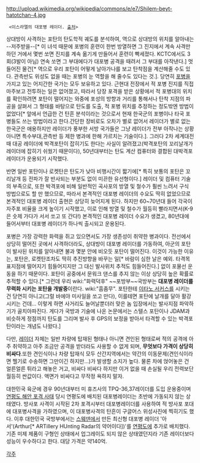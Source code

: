http://upload.wikimedia.org/wikipedia/commons/e/e7/Shilem-beyt-hatotchan-4.jpg
  <이스라엘의 대포병 레이더. [http://commons.m.wikimedia.org/wiki/File:Shilem-beyt-hatotchan-4.jpg#mw-jump-to-license 출처]>
상대방이 사격하는 포탄의 탄도학적 궤도를 분석하여, 역으로 상대방의 위치를 알아내는 --저주받을--[* 이 녀석 때문에 포병의 훈련이 한번 방열하면 그 진지에서 계속 사격만 하던 거에서 몇번 쏘면 진지를 계속 옮기게 만들어서 훈련이 빡세졌다. KCTC에서도 3회(3발이 아님) 연속 쏘면 그 부대에다가 대포병 공격을 때려서 그 부대를 아작낸다.] 멋들어진 물건[* 역으로 우리 포탄이 어떻게 날아가나를 보고 탄착점을 계산해줄 수도 있다. 관측반도 위성도 없을 때는 포병의 눈 역할을 해 줄수도 있다는 것.]. 당연히 [[포병]]을 가지고 있는 어지간한 국가는 모두 보유하고 있다.
근현대 전장에서 적 포병 진지를 직접 마주보고 전투하는 일은 없어졌고, 따라서 당장 포격을 받은 상황에서 적 포병대의 위치를 확인하려면 포탄이 떨어지는 와중에 포성의 방향과 거리를 통해서나 탄착 지점의 파공을 살펴서 그 형태를 바탕으로 탄도를 도출, 적 포병 위치를 추정하는 정도밖엔 방법이 없었다[* 앞에서 언급한 건 탄흔 분석이라는 것으로서 현재 한국군의 포병이나 타국 포병들도 쓰는 방법이라고 한다.간단한 장비로도 오차가 별로 없어서 레이더가 별로 없는 한국군은 애용하지만 레이더가 풍부한 서방 국가들은 그냥 레이더가 전부 아작나는 상황 아니면 특수부대,관측반 등 제한 병과에 한해 가르치는 기술이다.]. 그러다 2차 세계대전 때 대공 레이더에 박격포탄이 잡히기도 한다는 사실이 알려졌고(박격포탄의 꼬리날개가 레이더에 잡히기 쉬웠기 때문이다), 50년대부터는 탄도 계산 컴퓨터와 결합된 대박격포 레이더가 운용되기 시작했다.

반면 일반 포탄이나 로켓탄은 탄도가 낮아 비행시간이 짧기에[* 특히 보통의 포탄은 꼬리날개 등 전파가 잘 반사되는 부분도 없이 미끈한 유선형이다.] 레이더 및 컴퓨터 기술의 부족으로, 또한 박격포에 비해 일반적인 곡사포의 방열 및 철수가 훨씬 느려서 구식 방법으로도 할 만 했으므로, 따라서 본격적인 대포병 레이더의 수요도 딱히 없었으므로 본격적인 대포병 레이더 출현은 상당히 늦어지게 된다.
하지만 60~70년대 들어 각국이 자주포 비율을 크게 높이기 시작했고, 이로 인해 방열 및 철수가 월등히 빨라지면서(K-9은 숫제 가다가 서서 쏘고 또 간다!) 본격적인 대포병 레이더 수요가 생겼고, 80년대에 들어서부터 대포병 레이더가 하나씩 출시되고 운용된다.

포병은 가장 강력한 화력을 쥐고 있으면서도 가장 생존성이 취약한 병과이다. 전선에서 상당히 떨어진 곳에서 사격하더라도, 상대방이 대포병 레이더를 가동하여, 아군의 포탄이 발사된 위치를 알아내면 불과 몇분 안에 비오듯 포탄이 떨어진다. 이것이 가능한 이유는, 포탄은, 로켓탄조차도 딱히 추진방향을 바꾸는 일[* 바람이 심한 날은 예외. 타격목표지점에 떨어지기 힘들어지지만 그 대신 발사위치 추적도 힘들어진다.] 없이 포물선 운동을 하기 때문이다. 포탄이 공중에서 문워크 댄스를 추지 않는 이상 상당히 높은 확률로 추적할 수 있다.[* 그런데 우리 wiki:"화력덕후" ~~포방부~~국방부는 '''대포병 레이더를 무력화 시키는 포탄을 개발중'''이란다. wiki:"흠좀무". 포탄한테 [[이타노 서커스]]를 시키는 건 당연히 아니고(그럴 바에야 미사일을 쏘고 만다), 이를테면 포탄에 날개를 달아 활강시키는 건데... 이렇게 하면 사거리도 늘어날뿐더러 맞은 놈 입장에서는 발사지점 파악하기가 골치아파진다. 게다가 국방과 기술에 나온 논문에서는 스텔스 포탄이나 JDAM과 비슷하게 정점까지 탄도를 그리며 발사 후 GPS의 보정을 받아서 타격할 수 있는 박격포탄이라는 개념도 나왔다.]

다만, [[레이더]] 자체는 일반 차량에 탑재된 형태나 아니면 견인된 형태로써 적의 공격에 아주 취약하고 아주 조금만 공격을 받더라도 사용할 수 없게 되며, '''무엇보다 가격이 상당히 비싸다'''.또한 견인식이나 차량 탑재식 모두 산간지역에서는 약간의 이동문제(견인식이라면 헬기로 수송하면 그만이긴 하지만...)가 발생할 소지가 높다. 물론 차에 얹어놓은 건 얼른얼른 튀라고 해놓은 거고, 비싸다 비싸다 하지만 이거 없을 때 손실될 우리 전력보단 월등히 싼값이다. 액면가 비싸다고 무작정 욕하지 말자.

대한민국 육군에 경우 90년대부터 미 휴즈사의 TPQ-36,37레이더를 도입 운용중이며[[연평도 해안 포격 사태]] 당시 연평도에 배치된 대포병레이더는 초반에 가동되지 않는 상태였다. 방사포 사격이 시작된 2차 포격시부터 대포병레이더를 사용하여 적 방사포 포대에 대포병사격을 가하였으며, 이 대포병사격의 탄흔이 구글어스 위성사진에 찍히기도 했다. 이후 대한민국 국방부에서는 [[스웨덴]]에서 만든 최신형 대포병 레이더 '아서'(Arthur[* ARTillery HUnting Radar의 약어이다])'를 [[연평도]]에 추가로 배치했다. 기존 미제 제품이 구형인 상태에서 업그레이도 되지 않은 상태였던지라 기존 레이더보다 성능이 우수하다고 한다. 대당 가격은 약140억. 

[[각주]]
